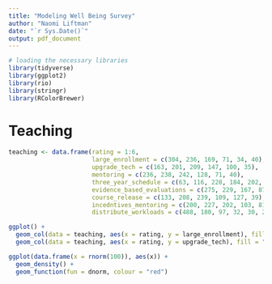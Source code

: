 ```yaml
---
title: "Modeling Well Being Survey"
author: "Naomi Liftman"
date: "`r Sys.Date()`"
output: pdf_document
---
```


```r
# loading the necessary libraries
library(tidyverse)
library(ggplot2)
library(rio)
library(stringr)
library(RColorBrewer)
```

# Teaching

```r
teaching <- data.frame(rating = 1:6,
                       large_enrollment = c(304, 236, 169, 71, 34, 40),
                       upgrade_tech = c(163, 201, 209, 147, 100, 35),
                       mentoring = c(236, 238, 242, 128, 71, 40),
                       three_year_schedule = c(63, 116, 228, 184, 202, 62),
                       evidence_based_evaluations = c(275, 229, 167, 87, 63, 34),
                       course_release = c(133, 208, 239, 109, 127, 39),
                       incedntives_mentoring = c(200, 227, 202, 103, 81, 42),
                       distribute_workloads = c(488, 180, 97, 32, 30, 28))
```

```r
ggplot() + 
  geom_col(data = teaching, aes(x = rating, y = large_enrollment), fill = "orange", alpha = .5) +
  geom_col(data = teaching, aes(x = rating, y = upgrade_tech), fill = "blue", alpha = .5)
```



```r
ggplot(data.frame(x = rnorm(100)), aes(x)) +
  geom_density() +
  geom_function(fun = dnorm, colour = "red")
```


